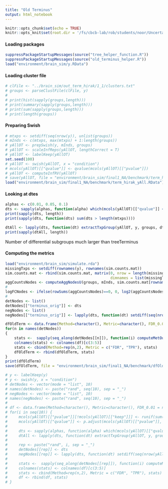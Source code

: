 ```yaml
---
title: "Old Terminus"
output: html_notebook
---
```


```r
knitr::opts_chunk$set(echo = TRUE)
knitr::opts_knit$set(root.dir = '/fs/cbcb-lab/rob/students/noor/Uncertainity/treeTerminusScripts')
```

#### Loading packages
```r
suppressPackageStartupMessages(source("tree_helper_function.R"))
suppressPackageStartupMessages(source("old_terminus_helper.R"))
load("environment/brain_sim/y.RData")
```


#### Loading cluster file
```r
# clFile <- "../brain_sim/out_term_hirak/1_1/clusters.txt"
# groups <- parseClustFile(clFile, y)
# 
# print(hist(sapply(groups,length)))
# print(summary(sapply(groups,length)))
# print(sum(sapply(groups,length)))
# print(length(groups))
```


#### Preparing Swish
```r
# mtxps <- setdiff(seq(nrow(y)), unlist(groups))
# mInds <- c(mtxps, max(mtxps) + 1:length(groups))
# yAllOT <- prepSwish(y, mInds, groups)
# yAllOT <- scaleInfReps(yAllOT, lengthCorrect = T)
# yAllOT <- labelKeep(yAllOT)
set.seed(100)
# yAllOT <- swish(yAllOT, x = "condition")
# mcols(yAllOT)[["qvalue"]] <- qvalue(mcols(yAllOT)[["pvalue"]])
# yAllOT <- computeInfRV(yAllOT)
# save(yAllOT, file = "environment/brain_sim/final1_NA/benchmark/term_hirak_yAll.RData")
load("environment/brain_sim/final1_NA/benchmark/term_hirak_yAll.RData")
```

#### Looking at dtes
```r
alphas <- c(0.01, 0.05, 0.1)
dts <- sapply(alphas, function(alpha) which(mcols(yAllOT)[["qvalue"]] <= alpha)) ###Differentially transcript groups
print(sapply(dts, length))
print(sapply(dts, function(dts) sum(dts > length(mtxps))))

dtAll <- lapply(dts, function(dt) extractTxpGroup(yAllOT, y, groups, dt, length(mtxps)))
print(sapply(dtAll, length))
```
Number of differential subgroups much larger than treeTerminus

#### Computing the metrics
```r
load("environment/brain_sim/simulate.rda")
missingTxps <- setdiff(rownames(y), rownames(sim.counts.mat))
sim.counts.mat <- rbind(sim.counts.mat, matrix(0, nrow = length(missingTxps), ncol = ncol(sim.counts.mat),
                                               dimnames = list(missingTxps, colnames(sim.counts.mat))))
aggCountsNodes <- computeAggNodesU(groups, mInds, sim.counts.mat[rownames(y),], NULL)
# 
logFCNodes <- ifelse(rowSums(aggCountsNodes)==0, 0, log2(aggCountsNodes[,2]/aggCountsNodes[,1]))
# 
detNodes <- list()
detNodes[["terminus_orig"]] <- dts
negNodes <- list()
negNodes[["terminus_orig"]] <- lapply(dts, function(dt) setdiff(seq(nrow(yAllOT)), dt))

dfOldTerm <- data.frame(Method=character(), Metric=character(), FDR_0.01 = numeric(), FDR_0.05 = numeric(), FDR_0.10 = numeric())
for(n in names(detNodes))
{
    stats <-  sapply(seq_along(detNodes[[n]]), function(i) computeMetOut(detNodes[[n]][[i]], logFCNodes, tree = tree, negNodes = negNodes[[n]][[i]], lfcThresh = 0.023))
    colnames(stats) <- colnames(df)[c(3:5)]
    stats <- cbind(Method=rep(n,2), Metric = c("FDR", "TPR"), stats)
    dfOldTerm <- rbind(dfOldTerm, stats)
}
print(dfOldTerm)
save(dfOldTerm, file = "environment/brain_sim/final1_NA/benchmark/dfOldTerm.RData")
```

```r
# y <- labelKeep(y)
# y <- swish(y, x = "condition")
# detNodes <- vector(mode = "list", 10)
# names(detNodes) <- paste("rand", seq(10), sep = "_")
# negNodes <- vector(mode = "list", 10)
# names(negNodes) <- paste("rand", seq(10), sep = "_")
# 
# df <- data.frame(Method=character(), Metric=character(), FDR_0.01 = numeric(), FDR_0.05 = numeric(), FDR_0.10 = numeric())
# for(i in seq(10)) {
#     mcols(yAllOT)[["pvalue"]][!mcols(yAllOT)[["keep"]]] <- runif(sum(!mcols(yAllOT)[["keep"]]), 0, 1)
#     mcols(yAllOT)[["qvalue"]] <- p.adjust(mcols(yAllOT)[["pvalue"]], method = "BH")
#     
#     dts <- sapply(alphas, function(alpha) which(mcols(yAllOT)[["qvalue"]] <= alpha)) ###Differentially transcript groups
#     dtAll <- lapply(dts, function(dt) extractTxpGroup(yAllOT, y, groups, dt, length(mtxps)))
#     
#     rep <- paste("rand", i, sep = "_")
#     detNodes[[rep]] <- dts
#     negNodes[[rep]] <- lapply(dts, function(dt) setdiff(seq(nrow(yAllOT)), dt))
#     
#     stats <-  sapply(seq_along(detNodes[[rep]]), function(i) computeMetOut(detNodes[[rep]][[i]], logFCNodes, tree = tree, negNodes = negNodes[[rep]][[i]], lfcThresh = 0.023))
#     colnames(stats) <- colnames(df)[c(3:5)]
#     stats <- cbind(Method=rep(n,2), Metric = c("FDR", "TPR"), stats)
#     df <- rbind(df, stats)
# }

```